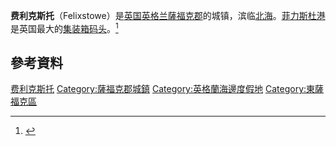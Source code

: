 {{noteTA
|1=zh-hans:费利克斯托; zh-hant:菲力斯杜;
|2=zh-hans:集装箱; zh-hant:貨櫃;
}}
{{Infobox UK place
|中文名=费利克斯托
|country = 英格蘭
|latitude= 51.963909
|longitude= 1.351510
|label_position= left
|official_name= Felixstowe
| population = 29,349
| population_ref = （2001年普查）
|shire_district= [[薩福克海岸|薩福克海岸]]
|region= 東英格蘭
|shire_county = [[薩福克郡|薩福克郡]]
|constituency_westminster= [[薩福克海岸_(英國國會選區)|薩福克海岸]]
|post_town= FELIXSTOWE
|postcode_district =       IP11
|postcode_area=            IP
|dial_code=      01394
|os_grid_reference=     TM306345
|static_image= [[File:Felixstowe_beach_-Suffolk_-England_-14Aug2008.jpg|240px]]
|static_image_caption= 费利克斯托碼頭及海濱
}}
'''费利克斯托'''（Felixstowe）是[[英国|英国]][[英格兰|英格兰]][[薩福克郡|薩福克郡]]的城镇，滨临[[北海_(大西洋)|北海]]。[[菲力斯杜港|菲力斯杜港]]是英国最大的[[集装箱码头|集装箱码头]]。<ref>{{Cite web |url=http://www.publications.parliament.uk/pa/cm200607/cmselect/cmtran/61/61i.pdf |title=The Ports Industry in England and Wales (2006-07) |access-date=2013-12-06 |archive-date=2019-12-14 |archive-url=https://web.archive.org/web/20191214165202/https://publications.parliament.uk/pa/cm200607/cmselect/cmtran/61/61i.pdf |dead-url=no }}</ref>

== 參考資料 ==
{{Reflist}}

{{Authority control}}
{{UK-geo-stub}}

{{DEFAULTSORT:Flelixstowe}}
[[Category:费利克斯托|]]
[[Category:薩福克郡城鎮|Category:薩福克郡城鎮]]
[[Category:英格蘭海邊度假地|Category:英格蘭海邊度假地]]
[[Category:東薩福克區|Category:東薩福克區]]